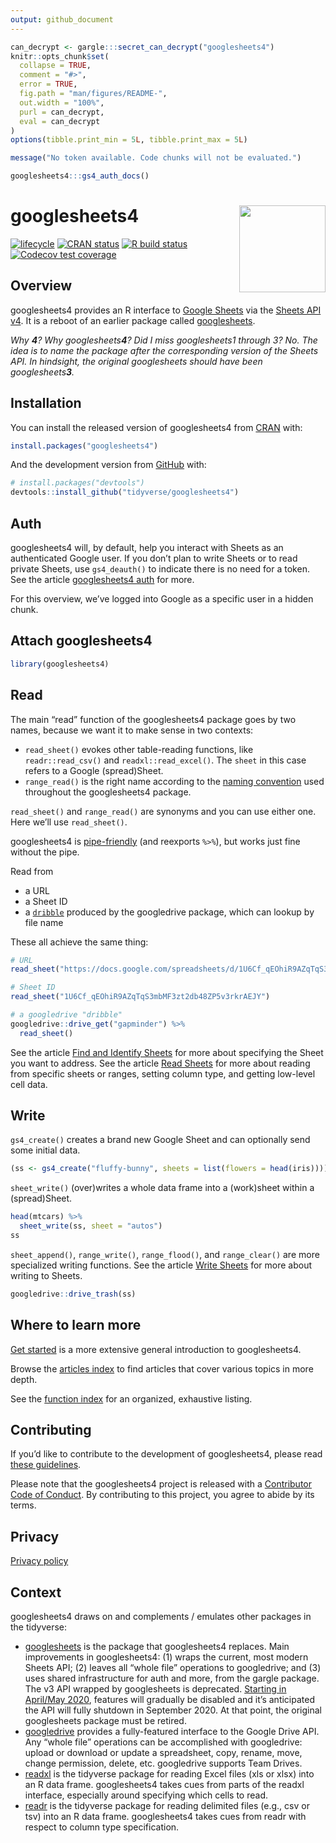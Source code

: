 ```yaml
---
output: github_document
---
```


<!-- README.md is generated from README.Rmd. Please edit that file -->

```r
can_decrypt <- gargle:::secret_can_decrypt("googlesheets4")
knitr::opts_chunk$set(
  collapse = TRUE,
  comment = "#>",
  error = TRUE,
  fig.path = "man/figures/README-",
  out.width = "100%",
  purl = can_decrypt,
  eval = can_decrypt
)
options(tibble.print_min = 5L, tibble.print_max = 5L)
```

```r
message("No token available. Code chunks will not be evaluated.")
```

```r
googlesheets4:::gs4_auth_docs()
```

# googlesheets4 <a href='https:/googlesheets4.tidyverse.org'><img src='man/figures/logo.png' align="right" height="138.5" /></a>

<!-- badges: start -->
[![lifecycle](https://img.shields.io/badge/lifecycle-experimental-orange.svg)](https://www.tidyverse.org/lifecycle/#experimental)
[![CRAN status](https://www.r-pkg.org/badges/version/googlesheets4)](https://CRAN.R-project.org/package=googlesheets4)
[![R build status](https://github.com/tidyverse/googlesheets4/workflows/R-CMD-check/badge.svg)](https://github.com/tidyverse/googlesheets4/actions)
[![Codecov test coverage](https://codecov.io/gh/tidyverse/googlesheets4/branch/master/graph/badge.svg)](https://codecov.io/gh/tidyverse/googlesheets4?branch=master)
<!-- badges: end -->

## Overview

googlesheets4 provides an R interface to [Google Sheets](https://spreadsheets.google.com/) via the [Sheets API v4](https://developers.google.com/sheets/api/). It is a reboot of an earlier package called [googlesheets](https://github.com/jennybc/googlesheets#readme).

*Why **4**? Why googlesheets**4**? Did I miss googlesheets1 through 3? No. The idea is to name the package after the corresponding version of the Sheets API. In hindsight, the original googlesheets should have been googlesheets**3**.*

## Installation

You can install the released version of googlesheets4 from [CRAN](https://CRAN.R-project.org) with:

```r
install.packages("googlesheets4")
```

And the development version from [GitHub](https://github.com/) with:

```r
# install.packages("devtools")
devtools::install_github("tidyverse/googlesheets4")
```

## Auth

googlesheets4 will, by default, help you interact with Sheets as an authenticated Google user. If you don't plan to write Sheets or to read private Sheets, use `gs4_deauth()` to indicate there is no need for a token. See the article [googlesheets4 auth](https://googlesheets4.tidyverse.org/articles/articles/auth.html) for more.

For this overview, we've logged into Google as a specific user in a hidden chunk.

## Attach googlesheets4

```r
library(googlesheets4)
```

## Read

The main "read" function of the googlesheets4 package goes by two names, because we want it to make sense in two contexts:

* `read_sheet()` evokes other table-reading functions, like
 `readr::read_csv()` and `readxl::read_excel()`. The `sheet` in this case
  refers to a Google (spread)Sheet.
* `range_read()` is the right name according to the
  [naming convention](https://googlesheets4.tidyverse.org/articles/articles/function-class-names.html)
  used throughout the googlesheets4 package.
  
`read_sheet()` and `range_read()` are synonyms and you can use either one. Here we'll use `read_sheet()`.

googlesheets4 is [pipe-friendly](https://r4ds.had.co.nz/pipes.html) (and reexports `%>%`), but works just fine without the pipe.

Read from

  * a URL
  * a Sheet ID
  * a [`dribble`](https://googledrive.tidyverse.org/reference/dribble.html)
    produced by the googledrive package, which can lookup by file name

These all achieve the same thing:

```r
# URL
read_sheet("https://docs.google.com/spreadsheets/d/1U6Cf_qEOhiR9AZqTqS3mbMF3zt2db48ZP5v3rkrAEJY/edit#gid=780868077")

# Sheet ID
read_sheet("1U6Cf_qEOhiR9AZqTqS3mbMF3zt2db48ZP5v3rkrAEJY")

# a googledrive "dribble"
googledrive::drive_get("gapminder") %>% 
  read_sheet()
```

See the article [Find and Identify Sheets](https://googlesheets4.tidyverse.org/articles/articles/find-identify-sheets.html) for more about specifying the Sheet you want to address. See the article [Read Sheets](https://googlesheets4.tidyverse.org/articles/articles/find-identify-sheets.html) for more about reading from specific sheets or ranges, setting column type, and getting low-level cell data.

## Write

`gs4_create()` creates a brand new Google Sheet and can optionally send some initial data.

```r
(ss <- gs4_create("fluffy-bunny", sheets = list(flowers = head(iris))))
```

`sheet_write()` (over)writes a whole data frame into a (work)sheet within a (spread)Sheet.

```r
head(mtcars) %>% 
  sheet_write(ss, sheet = "autos")
ss
```

`sheet_append()`, `range_write()`, `range_flood()`, and `range_clear()` are more
specialized writing functions. See the article [Write Sheets](https://googlesheets4.tidyverse.org/articles/articles/write-sheets.html) for more about writing to Sheets.

```r
googledrive::drive_trash(ss)
```

## Where to learn more

[Get started](https://googlesheets4.tidyverse.org/articles/googlesheets4.html) is a more extensive general introduction to googlesheets4.

Browse the [articles index](https://googlesheets4.tidyverse.org/articles/index.html) to find articles that cover various topics in more depth.

See the [function index](https://googlesheets4.tidyverse.org/reference/index.html) for an organized, exhaustive listing.

## Contributing

If you'd like to contribute to the development of googlesheets4, please read [these guidelines](https://googlesheets4.tidyverse.org/CONTRIBUTING.html).

Please note that the googlesheets4 project is released with a [Contributor Code of Conduct](https://googlesheets4.tidyverse.org/CODE_OF_CONDUCT.html). By contributing to this project, you agree to abide by its terms.

## Privacy

[Privacy policy](https://www.tidyverse.org/google_privacy_policy)

## Context

googlesheets4 draws on and complements / emulates other packages in the tidyverse:

  * [googlesheets](https://cran.r-project.org/package=googlesheets) is the package that googlesheets4 replaces. Main improvements in googlesheets4: (1) wraps the current, most modern Sheets API; (2) leaves all "whole file"
  operations to googledrive; and (3) uses shared infrastructure for auth and more, from the gargle package. The v3 API wrapped by googlesheets is deprecated. [Starting in April/May 2020](https://cloud.google.com/blog/products/g-suite/migrate-your-apps-use-latest-sheets-api),
  features will gradually be disabled and it's anticipated the API will fully
  shutdown in September 2020. At that point, the original googlesheets
  package must be retired.
  * [googledrive](https://googledrive.tidyverse.org) provides a fully-featured interface to the Google Drive API. Any "whole file" operations can be accomplished with googledrive: upload or download or update a spreadsheet, copy, rename, move, change permission, delete, etc. googledrive supports Team Drives.
  * [readxl](https://readxl.tidyverse.org) is the tidyverse package for reading Excel files (xls or xlsx) into an R data frame. googlesheets4 takes cues from parts of the readxl interface, especially around specifying which cells to read.
  * [readr](https://readr.tidyverse.org) is the tidyverse package for reading delimited files (e.g., csv or tsv) into an R data frame. googlesheets4 takes cues from readr with respect to column type specification.
